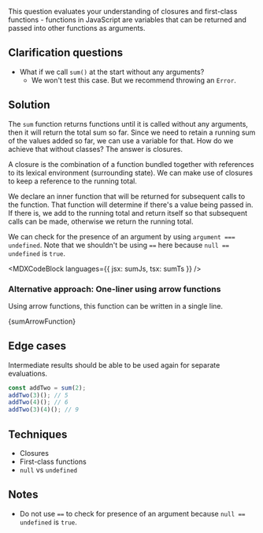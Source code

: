 

This question evaluates your understanding of closures and first-class functions - functions in JavaScript are variables that can be returned and passed into other functions as arguments.

## Clarification questions

- What if we call `sum()` at the start without any arguments?
  - We won't test this case. But we recommend throwing an `Error`.

## Solution

The `sum` function returns functions until it is called without any arguments, then it will return the total sum so far. Since we need to retain a running sum of the values added so far, we can use a variable for that. How do we achieve that without classes? The answer is closures.

A closure is the combination of a function bundled together with references to its lexical environment (surrounding state). We can make use of closures to keep a reference to the running total.

We declare an inner function that will be returned for subsequent calls to the function. That function will determine if there's a value being passed in. If there is, we add to the running total and return itself so that subsequent calls can be made, otherwise we return the running total.

We can check for the presence of an argument by using `argument === undefined`. Note that we shouldn't be using `==` here because `null == undefined` is `true`.

<MDXCodeBlock languages={{ jsx: sumJs, tsx: sumTs }} />

### Alternative approach: One-liner using arrow functions

Using arrow functions, this function can be written in a single line.

<MDXCodeBlock>{sumArrowFunction}</MDXCodeBlock>

## Edge cases

Intermediate results should be able to be used again for separate evaluations.

```js
const addTwo = sum(2);
addTwo(3)(); // 5
addTwo(4)(); // 6
addTwo(3)(4)(); // 9
```

## Techniques

- Closures
- First-class functions
- `null` vs `undefined`

## Notes

- Do not use `==` to check for presence of an argument because `null == undefined` is `true`.
